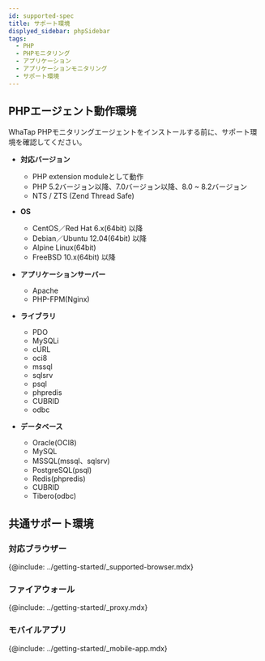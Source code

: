 ```yaml
---
id: supported-spec
title: サポート環境
displyed_sidebar: phpSidebar
tags:
  - PHP
  - PHPモニタリング
  - アプリケーション
  - アプリケーションモニタリング
  - サポート環境
---
```



## PHPエージェント動作環境

WhaTap PHPモニタリングエージェントをインストールする前に、サポート環境を確認してください。

-   **対応バージョン**

    -   PHP extension moduleとして動作
    -   PHP 5.2バージョン以降、7.0バージョン以降、8.0 ~ 8.2バージョン
    -   NTS / ZTS (Zend Thread Safe)

-   **OS**

    -   CentOS／Red Hat 6.x(64bit) 以降
    -   Debian／Ubuntu 12.04(64bit) 以降
    -   Alpine Linux(64bit)
    -   FreeBSD 10.x(64bit) 以降

-   **アプリケーションサーバー**

    -   Apache
    -   PHP-FPM(Nginx)

-   **ライブラリ**

    -   PDO
    -   MySQLi
    -   cURL
    -   oci8
    -   mssql
    -   sqlsrv
    -   psql
    -   phpredis
    -   CUBRID
    -   odbc

-   **データベース**

    -   Oracle(OCI8)
    -   MySQL
    -   MSSQL(mssql、sqlsrv)
    -   PostgreSQL(psql)
    -   Redis(phpredis)
    -   CUBRID
    -   Tibero(odbc)

## 共通サポート環境

### 対応ブラウザー

{@include: ../getting-started/_supported-browser.mdx}  

### ファイアウォール

{@include: ../getting-started/_proxy.mdx}

### モバイルアプリ

{@include: ../getting-started/_mobile-app.mdx} 
